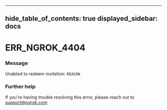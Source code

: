 

---
hide_table_of_contents: true
displayed_sidebar: docs
---


# ERR_NGROK_4404

### Message
Unabled to redeem invitation: `REASON`

<ErrorDetails />



### Further help
If you're having trouble resolving this error, please reach out to [support@ngrok.com](mailto:support@ngrok.com?subject=Help%20with%20ERR_NGROK_4404)

